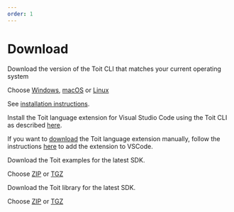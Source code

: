 ```yaml
---
order: 1
---
```


# Download

<Boxes>
<Box title="Toit CLI">

Download the version of the Toit CLI that matches your current operating system

Choose [Windows](https://archive.toit.io/cli/latest/windows/installer), [macOS](https://archive.toit.io/cli/latest/darwin) or [Linux](https://archive.toit.io/cli/latest/linux)

See [installation instructions](../installation/toitcli).

</Box> 

<Box title="Toit extension for VSCode">

Install the Toit language extension for Visual Studio Code using the Toit CLI as described [here](https://docs.toit.io/installation/toitcli/#install-the-toit-sdk-and-the-toit-language-extension).

If you want to [download](https://archive.toit.io/vscode/v1.0.0) the Toit language extension manually, follow the instructions [here](https://code.visualstudio.com/docs/editor/extension-marketplace#:~:text=Install%20from%20a%20VSIX%23,vsix%20file.) to add the extension to VSCode.

</Box>

<Box title="Toit Examples">

Download the Toit examples for the latest SDK. 

Choose [ZIP](https://archive.toit.io/sdk/latest/examples/windows) or [TGZ](https://archive.toit.io/sdk/latest/examples/linux)

</Box>

<Box title="Toit SDK Library">

Download the Toit library for the latest SDK. 

Choose [ZIP](https://archive.toit.io/sdk/latest/lib/windows) or [TGZ](https://archive.toit.io/sdk/latest/lib/linux)

</Box>
</Boxes>
